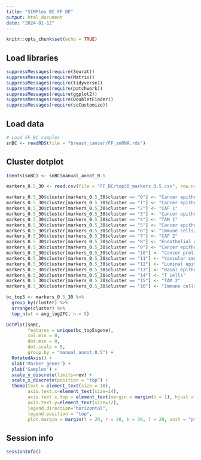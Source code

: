 ```yaml
---
title: "SIMPlex BC FF DE"
output: html_document
date: "2024-01-12"
---
```


```r
knitr::opts_chunk$set(echo = TRUE)
```

## Load libraries

```r
suppressMessages(require(Seurat))
suppressMessages(require(Matrix))
suppressMessages(require(tidyverse))
suppressMessages(require(patchwork))
suppressMessages(require(ggplot2))
suppressMessages(require(DoubletFinder))
suppressMessages(require(scCustomize))
```

## Load data

```r
# Load FF BC samples
snBC <- readRDS(file = "breast_cancer/FF_snRNA.rds")
```

## Cluster dotplot

```r
Idents(snBC) <- snBC$manual_annot_0.5

markers_0.5_30 <- read.csv(file = "FF_BC/top30_markers_0.5.csv", row.names = FALSE)

markers_0.5_30$cluster[markers_0.5_30$cluster == "0"] <- "Cancer epithelial 1"
markers_0.5_30$cluster[markers_0.5_30$cluster == "1"] <- "Cancer epithelial 2"
markers_0.5_30$cluster[markers_0.5_30$cluster == "2"] <- "CAF 1"
markers_0.5_30$cluster[markers_0.5_30$cluster == "3"] <- "Cancer epithelial 3"
markers_0.5_30$cluster[markers_0.5_30$cluster == "4"] <- "TAM 1"
markers_0.5_30$cluster[markers_0.5_30$cluster == "5"] <- "Cancer epithelial 4"
markers_0.5_30$cluster[markers_0.5_30$cluster == "6"] <- "Immune cells/granulocytes"
markers_0.5_30$cluster[markers_0.5_30$cluster == "7"] <- "CAF 2"
markers_0.5_30$cluster[markers_0.5_30$cluster == "8"] <- "Endothelial cells"
markers_0.5_30$cluster[markers_0.5_30$cluster == "9"] <- "Cancer epithelial 5"
markers_0.5_30$cluster[markers_0.5_30$cluster == "10"] <- "Cancer proliferative"
markers_0.5_30$cluster[markers_0.5_30$cluster == "11"] <- "Vascular smooth muscle"
markers_0.5_30$cluster[markers_0.5_30$cluster == "12"] <- "Luminal epithelial cells"
markers_0.5_30$cluster[markers_0.5_30$cluster == "13"] <- "Basal epithelial cells"
markers_0.5_30$cluster[markers_0.5_30$cluster == "14"] <- "T cells"
markers_0.5_30$cluster[markers_0.5_30$cluster == "15"] <- "TAM 2"
markers_0.5_30$cluster[markers_0.5_30$cluster == "16"] <- "Immune cells/interferon-stimulated"

bc_top5 <- markers_0.5_30 %>%
  group_by(cluster) %>%
  arrange(cluster) %>%
  top_n(wt = avg_log2FC, n = 5)

DotPlot(snBC, 
        features = unique(bc_top5$gene), 
        col.min = 0, 
        dot.min = 0, 
        dot.scale = 5,
        group.by = "manual_annot_0.5") +
  RotatedAxis() + 
  xlab('Marker genes') + 
  ylab('Samples') + 
  scale_y_discrete(limits=rev) + 
  scale_x_discrete(position = "top") + 
  theme(text = element_text(size = 10), 
        axis.text.x=element_text(size=14),
        axis.text.x.top = element_text(margin = margin(b = 1), hjust = 0),
        axis.text.y=element_text(size=12), 
        legend.direction="horizontal", 
        legend.position = "top",
        plot.margin = margin(t = 20, r = 20, b = 20, l = 20, unit = "pt"))
```

## Session info
```r
sessionInfo()
```

